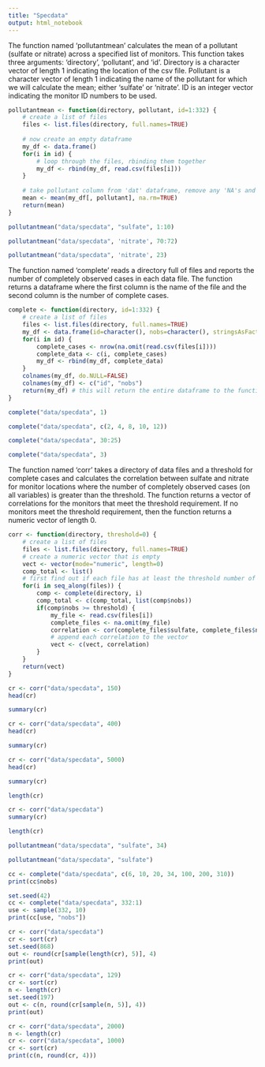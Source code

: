 ```yaml
---
title: "Specdata"
output: html_notebook
---
```


The function named 'pollutantmean' calculates the mean of a pollutant (sulfate or nitrate) across a specified list of monitors.
This function takes three arguments: 'directory', 'pollutant', and 'id'.
Directory is a character vector of length 1 indicating the location of the csv file.
Pollutant is a character vector of length 1 indicating the name of the pollutant
for which we will calculate the mean; either 'sulfate' or 'nitrate'.
ID is an integer vector indicating the monitor ID numbers to be used.
```r
pollutantmean <- function(directory, pollutant, id=1:332) {
    # create a list of files
    files <- list.files(directory, full.names=TRUE)
    
    # now create an empty dataframe
    my_df <- data.frame()
    for(i in id) {
        # loop through the files, rbinding them together
        my_df <- rbind(my_df, read.csv(files[i]))
    }
    
    # take pollutant column from 'dat' dataframe, remove any 'NA's and calculate mean
    mean <- mean(my_df[, pollutant], na.rm=TRUE)
    return(mean)
}

pollutantmean("data/specdata", "sulfate", 1:10)
```
```r
pollutantmean("data/specdata", 'nitrate', 70:72)
```
```r
pollutantmean("data/specdata", 'nitrate', 23)
```

The function named 'complete' reads a directory full of files and reports the number of completely observed cases in each data file.
The function returns a dataframe where the first column is the name of the file and the second column is the number of complete cases.
```r
complete <- function(directory, id=1:332) {
    # create a list of files
    files <- list.files(directory, full.names=TRUE)
    my_df <- data.frame(id=character(), nobs=character(), stringsAsFactors = FALSE)
    for(i in id) {
        complete_cases <- nrow(na.omit(read.csv(files[i])))
        complete_data <- c(i, complete_cases)
        my_df <- rbind(my_df, complete_data)
    }
    colnames(my_df, do.NULL=FALSE)
    colnames(my_df) <- c("id", "nobs")
    return(my_df) # this will return the entire dataframe to the function caller
}

complete("data/specdata", 1)
```
```r
complete("data/specdata", c(2, 4, 8, 10, 12))
```

```r
complete("data/specdata", 30:25)
```
```r
complete("data/specdata", 3)
```


The function named 'corr' takes a directory of data files and a threshold for complete cases and calculates the correlation between sulfate and nitrate for monitor locations where the number of completely observed cases (on all variables) is greater than the threshold. The function returns a vector of correlations for the monitors that meet the threshold requirement. If no monitors meet the threshold requirement, then the function returns a numeric vector of length 0.

```r
corr <- function(directory, threshold=0) {
    # create a list of files
    files <- list.files(directory, full.names=TRUE)
    # create a numeric vector that is empty
    vect <- vector(mode="numeric", length=0)
    comp_total <- list()
    # first find out if each file has at least the threshold number of complete observations
    for(i in seq_along(files)) {
        comp <- complete(directory, i)
        comp_total <- c(comp_total, list(comp$nobs))
        if(comp$nobs >= threshold) {
            my_file <- read.csv(files[i])
            complete_files <- na.omit(my_file)
            correlation <- cor(complete_files$sulfate, complete_files$nitrate)
            # append each correlation to the vector
            vect <- c(vect, correlation)
        }
    }
    return(vect)
}

cr <- corr("data/specdata", 150)
head(cr)
```

```r
summary(cr)
```
```r
cr <- corr("data/specdata", 400)
head(cr)
```

```r
summary(cr)
```

```r
cr <- corr("data/specdata", 5000)
head(cr)
```
```r
summary(cr)
```
```r
length(cr)
```
```r
cr <- corr("data/specdata")
summary(cr)
```

```r
length(cr)
```


```r
pollutantmean("data/specdata", "sulfate", 34)
```

```r
pollutantmean("data/specdata", "sulfate")
```
```r
cc <- complete("data/specdata", c(6, 10, 20, 34, 100, 200, 310))
print(cc$nobs)
```
```r
set.seed(42)
cc <- complete("data/specdata", 332:1)
use <- sample(332, 10)
print(cc[use, "nobs"])
```

```r
cr <- corr("data/specdata")
cr <- sort(cr)
set.seed(868)
out <- round(cr[sample(length(cr), 5)], 4)
print(out)
```

```r
cr <- corr("data/specdata", 129)                
cr <- sort(cr)                
n <- length(cr)                
set.seed(197)                
out <- c(n, round(cr[sample(n, 5)], 4))
print(out)
```
```r
cr <- corr("data/specdata", 2000)                
n <- length(cr)                
cr <- corr("data/specdata", 1000)                
cr <- sort(cr)
print(c(n, round(cr, 4)))
```

